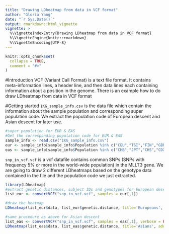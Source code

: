 ```yaml
---
title: "Drawing LDheatmap from data in VCF format"
author: "Gloria Yang"
date: "`r Sys.Date()`"
output: rmarkdown::html_vignette
vignette: >
  %\VignetteIndexEntry{Drawing LDheatmap from data in VCF format}
  %\VignetteEngine{knitr::rmarkdown}
  %\VignetteEncoding{UTF-8}
---
```


```r
knitr::opts_chunk$set(
  collapse = TRUE,
  comment = "#>"
)
```

#Introduction
VCF (Variant Call Format) is a text file format. It contains meta-information lines, a header line, and then data lines each containing information about a position in the genome. There is an example how to do draw LDheatmap from data in VCF format

#Getting started
`1KG_sample_info.csv` is the data file which contain the information about the sample population and corresponding super population code. We extract the population code of European descent and Asian descent for later use.
```r
#super population for EUR & EAS
#Get the corresponding population code for EUR & EAS
sample_info <- read.csv("1KG_sample_info.csv")
eur <- sample_info[sample_info$Population %in% c("CEU","TSI","FIN","GBR","IBS"),-c(2,4)]
eas <- sample_info[sample_info$Population %in% c("CHB","JPT","CHS","CDX","KHV"),-c(2,4)]

```

`snp_in_vcf.vcf` is a vcf datafile contains common SNPs (SNPs with frequency 5% or more in the world-wide population) in the MLLT3 gene. We are going to draw 2 different LDheatmaps based on the genotype data contained in the file and the population code we just extracted. 

```r
library(LDheatmap)
#extract genetic distances, subject IDs and genotypes for European desent from the VCF file
list_eur <- convertVCF("snp_in_vcf.vcf", samples = eur[,1])

#draw the heatmap
LDheatmap(list_eur$data, list_eur$genetic.distance, title='Europeans', add.map=FALSE)

#same procedure as above for Asian descent
list_eas <- convertVCF("snp_in_vcf.vcf", samples = eas[,1], verbose = FALSE)
LDheatmap(list_eas$data, list_eas$genetic.distance, title='Asians', add.map=FALSE)

```


